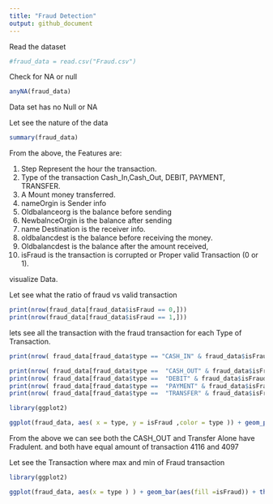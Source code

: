 ```yaml
---
title: "Fraud Detection"
output: github_document
---
```


Read the dataset
```r
#fraud_data = read.csv("Fraud.csv")

```
Check for NA or null
```r

anyNA(fraud_data)
```
Data set has no Null or NA 



Let see the nature of the data
```r
summary(fraud_data)
```

From the above, the Features are:

1) Step Represent the hour the transaction.
2) Type of the transaction Cash_In,Cash_Out, DEBIT, PAYMENT, TRANSFER.
3) A Mount money transferred.
4) nameOrgin is Sender info
5) Oldbalanceorg is the balance before sending 
6) NewbalnceOrgin is the balance after sending
7) name Destination is the receiver info.
8) oldbalancdest is the balance before receiving the money.
9) Oldbalancdest is the balance after the amount received,
10) isFraud is the transaction is corrupted or Proper valid Transaction (0 or 1).



visualize Data.



Let see what the ratio of fraud vs valid transaction
```r
print(nrow(fraud_data[fraud_data$isFraud == 0,]))
print(nrow(fraud_data[fraud_data$isFraud == 1,]))
```

lets see all the transaction with the fraud transaction for each Type of Transaction.

```r
print(nrow( fraud_data[fraud_data$type == "CASH_IN" & fraud_data$isFraud == 1,]))

print(nrow( fraud_data[fraud_data$type ==  "CASH_OUT" & fraud_data$isFraud == 1,]))
print(nrow( fraud_data[fraud_data$type ==  "DEBIT" & fraud_data$isFraud == 1,]))
print(nrow( fraud_data[fraud_data$type ==  "PAYMENT" & fraud_data$isFraud == 1,]))
print(nrow( fraud_data[fraud_data$type ==  "TRANSFER" & fraud_data$isFraud == 1,]))
```

```r
library(ggplot2)

ggplot(fraud_data, aes( x = type, y = isFraud ,color = type )) + geom_point() + theme_classic()
```


From the above we can see both the CASH_OUT and Transfer Alone have Fradulent. and both have equal amount of transaction 4116 and 4097  

Let see the Transaction where max and min of Fraud transaction



```r
library(ggplot2)

ggplot(fraud_data, aes(x = type ) ) + geom_bar(aes(fill =isFraud)) + theme_bw()
```





























